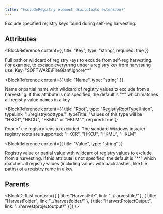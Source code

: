 ```yaml
---
title: "ExcludeRegistry element (Buildtools extension)"
---
```



Exclude specified registry keys found during self-reg harvesting.


## Attributes

<BlockWrapper>

  <BlockReference
    content={{
      title: "Key",
      type: "string",
      required: true
    }}
  >
  Full path or wildcard of registry keys to exclude from self-reg harvesting. For example, to exclude everything under a registry key from harvesting use: Key="SOFTWARE\FireGiant\Ignore\**"
  </BlockReference>

  <BlockReference
    content={{
      title: "Name",
      type: "string"
    }}
  >
  Name or partial name with wildcard of registry values to exclude from a harvesting. If this attribute is not specified, the default is "*" which matches all registry value names in a key.
  </BlockReference>

  <BlockReference
    content={{
      title: "Root",
      type: "RegistryRootTypeUnion",
      typeLink: "../registryroottype/",
      typeTitle: "Values of this type will be \"HKCR\", \"HKCU\", \"HKMU\" or \"HKLM\".",
      required: true
    }}
  >
  Root of the registry keys to excluded. The standard Windows Installer registry roots are supported: "HKCR", "HKCU", "HKMU", "HKLM"
  </BlockReference>

  <BlockReference
    content={{
      title: "Value",
      type: "string"
    }}
  >
  Registry value or partial value with wildcard of registry values to exclude from a harvesting. If this attribute is not specified, the default is "**" which matches all registry values (including values with backslashes, like file paths) of a registry name in a key.
  </BlockReference>

</BlockWrapper>


## Parents

<BlockDefList content={[
    {
      title: "HarvestFile",
      link: "../harvestfile/"
    },
    {
      title: "HarvestFolder",
      link: "../harvestfolder/"
    },
    {
      title: "HarvestProjectOutput",
      link: "../harvestprojectoutput/"
    }
  ]}
/>